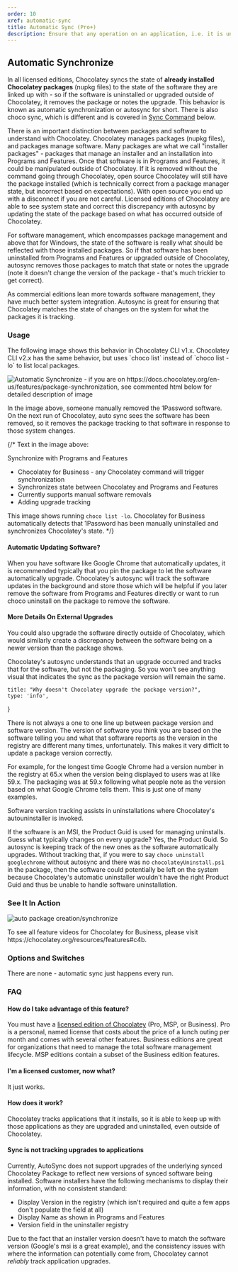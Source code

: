 ---
order: 10
xref: automatic-sync
title: Automatic Sync (Pro+)
description: Ensure that any operation on an application, i.e. it is uninstalled, or upgraded, is tracked within Chocolatey as well
---

## Automatic Synchronize

In all licensed editions, Chocolatey syncs the state of **already installed Chocolatey packages** (nupkg files) to the state of the software they are linked up with - so if the software is uninstalled or upgraded outside of Chocolatey, it removes the package or notes the upgrade. This behavior is known as automatic synchronization or autosync for short. There is also choco sync, which is different and is covered in [Sync Command](#sync-command) below.

There is an important distinction between packages and software to understand with Chocolatey. Chocolatey manages packages (nupkg files), and packages manage software. Many packages are what we call "installer packages" - packages that manage an installer and an installation into Programs and Features. Once that software is in Programs and Features, it could be manipulated outside of Chocolatey. If it is removed without the command going through Chocolatey, open source Chocolatey will still have the package installed (which is technically correct from a package manager state, but incorrect based on expectations). With open source you end up with a disconnect if you are not careful. Licensed editions of Chocolatey are able to see system state and correct this discrepancy with autosync by updating the state of the package based on what has occurred outside of Chocolatey.

For software management, which encompasses package management and above that for Windows, the state of the software is really what should be reflected with those installed packages. So if that software has been uninstalled from Programs and Features or upgraded outside of Chocolatey, autosync removes those packages to match that state or notes the upgrade (note it doesn't change the version of the package - that's much trickier to get correct).

As commercial editions lean more towards software management, they have much better system integration. Autosync is great for ensuring that Chocolatey matches the state of changes on the system for what the packages it is tracking.

### Usage

<Callout type="warning">
    The following image shows this behavior in Chocolatey CLI v1.x. Chocolatey CLI v2.x has the same behavior, but uses `choco list` instead of `choco list -lo` to list local packages.
</Callout>

![Automatic Synchronize - if you are on https://docs.chocolatey.org/en-us/features/package-synchronization, see commented html below for detailed description of image](/images/features/features_synchronize.png)

In the image above, someone manually removed the 1Password software. On the next run of Chocolatey, auto sync sees the software has been removed, so it removes the package tracking to that software in response to those system changes.

{/*
Text in the image above:

Synchronize with Programs and Features

- Chocolatey for Business - any Chocolatey command will trigger synchronization
- Synchronizes state between Chocolatey and Programs and Features
- Currently supports manual software removals
- Adding upgrade tracking

This image shows running `choco list -lo`. Chocolatey for Business automatically detects that 1Password has been manually uninstalled and synchronizes Chocolatey's state.
*/}

#### Automatic Updating Software?

When you have software like Google Chrome that automatically updates, it is recommended typically that you pin the package to let the software automatically upgrade. Chocolatey's autosync will track the software updates in the background and store those which will be helpful if you later remove the software from Programs and Features directly or want to run choco uninstall on the package to remove the software.

#### More Details On External Upgrades

You could also upgrade the software directly outside of Chocolatey, which would similarly create a discrepancy between the software being on a newer version than the package shows.

Chocolatey's autosync understands that an upgrade occurred and tracks that for the software, but not the packaging. So you won't see anything visual that indicates the sync as the package version will remain the same.

    title: "Why doesn't Chocolatey upgrade the package version?",
    type: 'info',
}

<Callout content={callout1}>
    There is not always a one to one line up between package version and software version. The version of software you think you are based on the software telling you and what that software reports as the version in the registry are different many times, unfortunately. This makes it very difficlt to update a package version correctly.
</Callout>

For example, for the longest time Google Chrome had a version number in the registry at 65.x when the version being displayed to users was at like 59.x. The packaging was at 59.x following what people note as the version based on what Google Chrome tells them. This is just one of many examples.

<Callout type="info">
    Software version tracking assists in uninstallations where Chocolatey's autouninstaller is invoked.
</Callout>

If the software is an MSI, the Product Guid is used for managing uninstalls. Guess what typically changes on every upgrade? Yes, the Product Guid. So autosync is keeping track of the new ones as the software automatically upgrades. Without tracking that, if you were to say `choco uninstall googlechrome` without autosync and there was no `chocolateyUninstall.ps1` in the package, then the software could potentially be left on the system because Chocolatey's automatic uninstaller wouldn't have the right Product Guid and thus be unable to handle software uninstallation.

### See It In Action

![auto package creation/synchronize](/images/gifs/choco_business_features.gif)

<Callout type="info">
    To see all feature videos for Chocolatey for Business, please visit https://chocolatey.org/resources/features#c4b.
</Callout>

### Options and Switches

There are none - automatic sync just happens every run.

### FAQ

#### How do I take advantage of this feature?

You must have a [licensed edition of Chocolatey](https://chocolatey.org/pricing) (Pro, MSP, or Business). Pro is a personal, named license that costs about the price of a lunch outing per month and comes with several other features. Business editions are great for organizations that need to manage the total software management lifecycle. MSP editions contain a subset of the Business edition features.

#### I'm a licensed customer, now what?

It just works.

#### How does it work?

Chocolatey tracks applications that it installs, so it is able to keep up with those applications as they are upgraded and uninstalled, even outside of Chocolatey.

#### Sync is not tracking upgrades to applications

Currently, AutoSync does not support upgrades of the underlying synced Chocolatey Package to reflect new versions of synced software being installed.
Software installers have the following mechanisms to display their information, with no consistent standard:

- Display Version in the registry (which isn't required and quite a few apps don't populate the field at all)
- Display Name as shown in Programs and Features
- Version field in the uninstaller registry

Due to the fact that an installer version doesn't have to match the software version (Google's msi is a great example), and the consistency issues with where the information can potentially come from, Chocolatey cannot _reliably_ track application upgrades.
